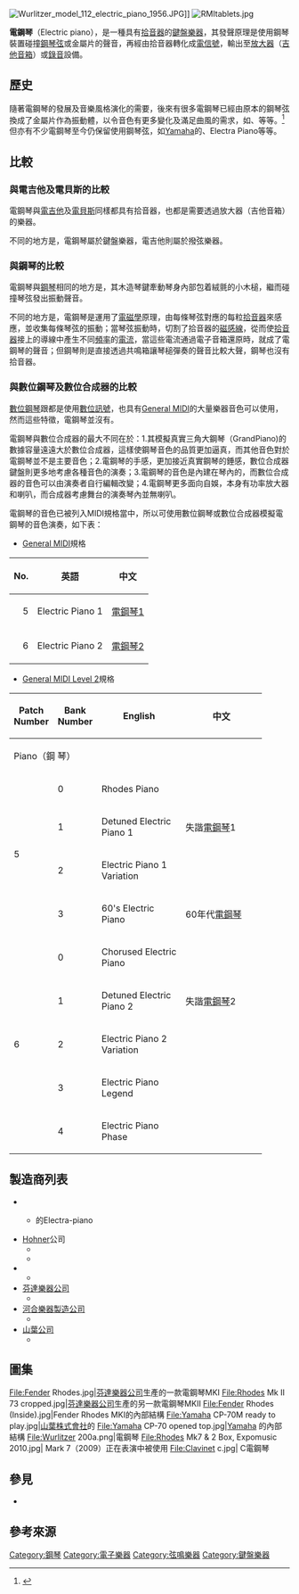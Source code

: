 {{不是|數位鋼琴|電子琴|電子鋼琴}}
[[File:Wurlitzer_model_112_electric_piano_1956.JPG|thumb]]]]
[[File:RMItablets.jpg|thumb]]

'''電鋼琴'''（Electric piano），是一種具有[[拾音器|拾音器]]的[[鍵盤樂器|鍵盤樂器]]，其發聲原理是使用鋼琴裝置碰撞[[琴弦|鋼琴弦]]或金屬片的聲音，再經由拾音器轉化成[[電信號|電信號]]，輸出至[[放大器|放大器]]（[[吉他音箱|吉他音箱]]）或[[錄音|錄音]]設備。

==歷史==
隨著電鋼琴的發展及音樂風格演化的需要，後來有很多電鋼琴已經由原本的鋼琴弦換成了金屬片作為振動體，以令音色有更多變化及滿足曲風的需求，如{{link-en|Rhodes Piano|Rhodes piano}}、{{link-en|Wurlitzer EP-200A|Wurlitzer electric piano}}等等。<ref>{{cite news|title=Rhodes vs Wurlitzer: Comparing Classic Electric Pianos|url=https://reverb.com/news/rhodes-vs-wurlitzer-comparing-classic-electric-pianos|agency=Reverb News|date=2015-05-06}}</ref>但亦有不少電鋼琴至今仍保留使用鋼琴弦，如[[Yamaha|Yamaha]]的{{link-en|CP-70 Electric Grand Piano|Electric grand piano}}、Electra Piano等等。

==比較==
===與電吉他及電貝斯的比較===
電鋼琴與[[電吉他|電吉他]]及[[電貝斯|電貝斯]]同樣都具有拾音器，也都是需要透過放大器（吉他音箱）的樂器。

不同的地方是，電鋼琴屬於鍵盤樂器，電吉他則屬於撥弦樂器。

===與鋼琴的比較===
電鋼琴與[[鋼琴|鋼琴]]相同的地方是，其木造琴鍵牽動琴身內部包着絨氈的小木槌，繼而碰撞琴弦發出振動聲音。

不同的地方是，電鋼琴是運用了[[電磁學|電磁學]]原理，由每條琴弦對應的每粒[[拾音器|拾音器]]來感應，並收集每條琴弦的振動；當琴弦振動時，切割了拾音器的[[磁感線|磁感線]]，從而使[[拾音器|拾音器]]接上的導線中產生不同[[頻率|頻率]]的[[電流|電流]]，當這些電流通過電子音箱還原時，就成了電鋼琴的聲音；但鋼琴則是直接透過共鳴箱讓琴槌彈奏的聲音比較大聲，鋼琴也沒有拾音器。

===與數位鋼琴及數位合成器的比較===
[[數位鋼琴|數位鋼琴]]跟{{link-en|數位合成器|Digital synthesizer}}都是使用[[數位訊號|數位訊號]]，也具有[[General_MIDI|General MIDI]]的大量樂器音色可以使用，然而這些特徵，電鋼琴並沒有。

電鋼琴與數位合成器的最大不同在於：1.其模擬真實三角大鋼琴（GrandPiano)的數據容量遠遠大於數位合成器，這樣使鋼琴音色的品質更加逼真，而其他音色對於電鋼琴並不是主要音色；2.電鋼琴的手感，更加接近真實鋼琴的錘感，數位合成器鍵盤則更多地考慮各種音色的演奏；3.電鋼琴的音色是內建在琴內的，而數位合成器的音色可以由演奏者自行編輯改變；4.電鋼琴更多面向自娛，本身有功率放大器和喇叭，而合成器考慮舞台的演奏琴內並無喇叭。

電鋼琴的音色已被列入MIDI規格當中，所以可使用數位鋼琴或數位合成器模擬電鋼琴的音色演奏，如下表：

*[[General_MIDI|General MIDI]]規格
{|class="wikitable"
|-
! No. !! 英語 !! 中文
|-
|style="text-align:right;"| 5 || Electric Piano 1 || [[電鋼琴|電鋼琴1]]
|-
|style="text-align:right;"| 6 || Electric Piano 2 || [[電鋼琴|電鋼琴2]]
|}

*[[General_MIDI_Level_2|General MIDI Level 2]]規格
{| class="wikitable" width="90%" cellspacing="1"
|-----
! width="15%" | Patch Number
! width="15%" | Bank Number
! width="35%" | English
! width="35%" | 中文
|-----
! colspan="4" | Piano（鋼 琴）
|-----
| rowspan="4" | 5 || 0 || Rhodes Piano
|-----
| 1 || Detuned Electric Piano 1 || 失諧[[電鋼琴|電鋼琴]]1
|-----
| 2 || Electric Piano 1 Variation
|-----
| 3 || 60's Electric Piano || 60年代[[電鋼琴|電鋼琴]]
|-----
| rowspan="5" | 6 || 0 || Chorused Electric Piano
|-----
| 1 || Detuned Electric Piano 2 || 失諧[[電鋼琴|電鋼琴]]2
|-----
| 2 || Electric Piano 2 Variation
|-----
| 3 || Electric Piano Legend
|-----
| 4 || Electric Piano Phase
|}

==製造商列表==
* {{link-en|Allen Organ公司|Allen Organ Company}}
** {{link-en|RMI系列|Rocky Mount Instruments}}的Electra-piano
* [[Hohner|Hohner]]公司
** {{link-en|Cembalet|Cembalet}}
** {{link-en|Pianet|Pianet}}
* {{link-en|Wurlitzer公司|Wurlitzer}}
** {{link-en|Wurlitzer電鋼琴|Wurlitzer electric piano}}
* [[芬達樂器公司|芬達樂器公司]]
** {{link-en|Rhodes Piano|Rhodes Piano}}
* [[河合樂器製造公司|河合樂器製造公司]]
** {{link-en|EP系列|Electric grand piano#Kawai}}
* [[山葉公司|山葉公司]]
** {{link-en|CP系列|Electric grand piano#Yamaha}}

==圖集==
<gallery>
File:Fender Rhodes.jpg|[[芬達樂器公司|芬達樂器公司]]生產的一款{{link-en|Rhodes|Fender Rhodes}}電鋼琴MKI
File:Rhodes Mk II 73 cropped.jpg|[[芬達樂器公司|芬達樂器公司]]生產的另一款{{link-en|Rhodes|Fender Rhodes}}電鋼琴MKII
File:Fender Rhodes (Inside).jpg|Fender Rhodes MKI的內部結構
File:Yamaha CP-70M ready to play.jpg|[[山葉株式會社|山葉株式會社]]的{{link-en|CP-70 Electric Grand Piano|Electric grand piano}}
File:Yamaha CP-70 opened top.jpg|[[Yamaha|Yamaha]] {{link-en|CP-70 Electric Grand Piano|Electric grand piano}}的內部結構
File:Wurlitzer 200a.png|{{link-en|Wurlitzer 200A|Wurlitzer electric piano}}電鋼琴
File:Rhodes Mk7 & 2 Box, Expomusic 2010.jpg|{{link-en|Rhodes|Fender Rhodes}} Mark 7（2009）正在表演中被使用
File:Clavinet c.jpg|{{link-en|Clavinet|Clavinet}} C電鋼琴
</gallery>

==參見==
* {{link-en|電小鍵琴|Clavinet}}

==參考來源==
{{reflist}}
{{乐器}}
{{琴键与键盘乐器}}

[[Category:鋼琴|Category:鋼琴]]
[[Category:電子樂器|Category:電子樂器]]
[[Category:弦鳴樂器|Category:弦鳴樂器]]
[[Category:鍵盤樂器|Category:鍵盤樂器]]